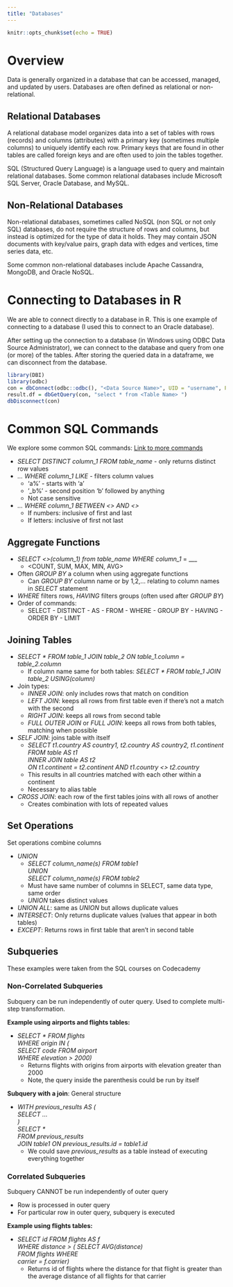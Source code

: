 ---
title: "Databases"
---

```{r setup, include=FALSE}
knitr::opts_chunk$set(echo = TRUE)
```

# Overview
Data is generally organized in a database that can be accessed, managed, and updated by users.  Databases are often defined as relational or non-relational.

## Relational Databases
A relational database model organizes data into a set of tables with rows (records) and columns (attributes) with a primary key (sometimes multiple columns) to uniquely identify each row.  Primary keys that are found in other tables are called foreign keys and are often used to join the tables together.

SQL (Structured Query Language) is a language used to query and maintain relational databases.  Some common relational databases include Microsoft SQL Server, Oracle Database, and MySQL.

## Non-Relational Databases
Non-relational databases, sometimes called NoSQL (non SQL or not only SQL) databases, do not require the structure of rows and columns, but instead is optimized for the type of data it holds.  They may contain JSON documents with key/value pairs, graph data with edges and vertices, time series data, etc.  

Some common non-relational databases include Apache Cassandra, MongoDB, and Oracle NoSQL.


# Connecting to Databases in R
We are able to connect directly to a database in R.  This is one example of connecting to a database (I used this to connect to an Oracle database).

After setting up the connection to a database (in Windows using ODBC Data Source Administrator), we can connect to the database and query from one (or more) of the tables.  After storing the queried data in a dataframe, we can disconnect from the database.

```{r dbconnect, eval=F}
library(DBI)
library(odbc)
con = dbConnect(odbc::odbc(), "<Data Source Name>", UID = "username", PWD = "password")
result.df = dbGetQuery(con, "select * from <Table Name> ")
dbDisconnect(con)
```



# Common SQL Commands
We explore some common SQL commands: [Link to more commands](https://www.w3schools.com/sql/default.asp)

* *SELECT DISTINCT column_1 FROM table_name* - only returns distinct row values
* *... WHERE column_1 LIKE <pattern>* - filters column values
  + 'a%' - starts with 'a'
  + '_b%' - second position 'b' followed by anything
  + Not case sensitive
* *... WHERE column_1 BETWEEN <> AND <>*
  + If numbers: inclusive of first and last
  + If letters: inclusive of first not last

## Aggregate Functions

* *SELECT <>(column_1) from table_name WHERE column_1* = ___
  + <COUNT, SUM, MAX, MIN, AVG>
* Often *GROUP BY* a column when using aggregate functions
  + Can *GROUP BY* column name or by 1,2,... relating to column names in *SELECT* statement
* *WHERE* filters rows, *HAVING* filters groups (often used after *GROUP BY*)
* Order of commands:
  + SELECT - DISTINCT - AS - FROM - WHERE - GROUP BY - HAVING - ORDER BY - LIMIT


## Joining Tables
* *SELECT \* FROM table_1 JOIN table_2 ON table_1.column = table_2.column*
  + If column name same for both tables: *SELECT \* FROM table_1 JOIN table_2 USING(column)*
* Join types:
  + *INNER JOIN*: only includes rows that match on condition
  + *LEFT JOIN*: keeps all rows from first table even if there's not a match with the second
  + *RIGHT JOIN*: keeps all rows from second table
  + *FULL OUTER JOIN* or *FULL JOIN*: keeps all rows from both tables, matching when possible
* *SELF JOIN*: joins table with itself
    + *SELECT t1.country AS country1, t2.country AS country2, t1.continent  
    FROM table AS t1  
    INNER JOIN table AS t2  
    ON t1.continent = t2.continent AND t1.country <> t2.country*
    + This results in all countries matched with each other within a continent
    + Necessary to alias table
* *CROSS JOIN*: each row of the first tables joins with all rows of another
  + Creates combination with lots of repeated values
  
## Set Operations
Set operations combine columns

* *UNION*
  + *SELECT column_name(s) FROM table1  
  UNION  
  SELECT column_name(s) FROM table2*
  + Must have same number of columns in SELECT, same data type, same order
  + *UNION* takes distinct values
* *UNION ALL*: same as *UNION* but allows duplicate values
* *INTERSECT*: Only returns duplicate values (values that appear in both tables)
* *EXCEPT*: Returns rows in first table that aren't in second table


## Subqueries
These examples were taken from the SQL courses on Codecademy

### Non-Correlated Subqueries
Subquery can be run independently of outer query.  Used to complete multi-step transformation.

**Example using airports and flights tables:**

* *SELECT \* FROM flights  
WHERE origin IN (  
  SELECT code FROM airport  
  WHERE elevation > 2000)*
  + Returns flights with origins from airports with elevation greater than 2000
  + Note, the query inside the parenthesis could be run by itself
  
**Subquery with a join**: General structure

* *WITH previous_results AS (  
  SELECT ...  
  )  
  SELECT \*  
  FROM previous_results  
  JOIN table1 ON previous_results.id = table1.id*
  + We could save *previous_results* as a table instead of executing everything together

### Correlated Subqueries
Subquery CANNOT be run independently of outer query

* Row is processed in outer query
* For particular row in outer query, subquery is executed

**Example using flights tables:**

* *SELECT id FROM flights AS f  
WHERE distance > (
SELECT AVG(distance)  
FROM flights WHERE  
carrier = f.carrier)*
  + Returns id of flights where the distance for that flight is greater than the average distance of all flights for that carrier








